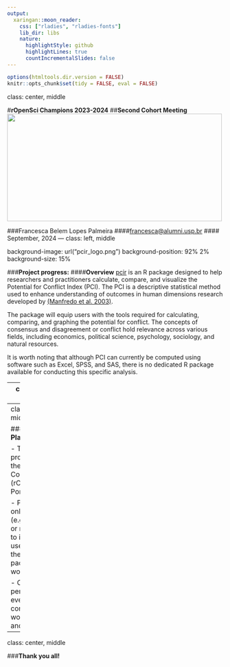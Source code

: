 ```yaml
---
output:
  xaringan::moon_reader:
    css: ["rladies", "rladies-fonts"]
    lib_dir: libs
    nature:
      highlightStyle: github
      highlightLines: true
      countIncrementalSlides: false
---
```

```r
options(htmltools.dir.version = FALSE)
knitr::opts_chunk$set(tidy = FALSE, eval = FALSE)
```
class: center, middle

#**rOpenSci Champions 2023-2024**
##**Second Cohort Meeting**
<img src="https://camo.githubusercontent.com/0c3a96c0532842896ac9753b030f5b4bb7652852682a654ead88af1de8cee83e/68747470733a2f2f7261776769742e636f6d2f726f70656e7363692f6c6f676f732f6d61737465722f69636f6e5f6c6574746572696e675f636f6c6f722e737667" width="500" height="250"> 

###Francesca Belem Lopes Palmeira 
####[francesca@alumni.usp.br](mailto:francesca@alumni.usp.br) 
#### September, 2024
---
class: left, middle

background-image: url("pcir_logo.png")
background-position: 92% 2%
background-size: 15% 

###**Project progress:**
####**Overview**
[pcir](https://fblpalmeira.github.io/pcir/) is an R package designed to help researchers and practitioners calculate, compare, and visualize the Potential for Conflict Index (PCI). The PCI is a descriptive statistical method used to enhance understanding of outcomes in human dimensions research developed by [(Manfredo et al. 2003)](https://www.tandfonline.com/doi/abs/10.1080/10871200304310).

The package will equip users with the tools required for calculating, comparing, and graphing the potential for conflict. The concepts of consensus and disagreement or conflict hold relevance across various fields, including economics, political science, psychology, sociology, and natural resources. 

It is worth noting that although PCI can currently be computed using software such as Excel, SPSS, and SAS, there is no dedicated R package available for conducting this specific analysis.

---
class: left, middle

###**Project progress:**
####**Principal challenges**

- Develop the statistical equations into R functions;

- Transform the R functions in a package;

- Learn to work on the [GitHub page](https://fblpalmeira.github.io/pcir/) using the Git interface. 

---
class: left, middle

###**Outreach Plan:** 

- Translation projects of the R Community (rOpenSci) to Portuguese;

- Promote online events (e.g. RLadies or rOpenSci) to instruct users on how the pcir package works;

- Offer in person events at conferences, workshops and others.

---
class: center, middle

###**Thank you all!** 
